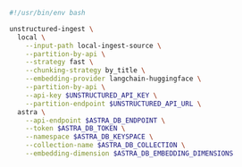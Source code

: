 ```bash CLI
#!/usr/bin/env bash

unstructured-ingest \
  local \
    --input-path local-ingest-source \
    --partition-by-api \
    --strategy fast \
    --chunking-strategy by_title \
    --embedding-provider langchain-huggingface \
    --partition-by-api \
    --api-key $UNSTRUCTURED_API_KEY \
    --partition-endpoint $UNSTRUCTURED_API_URL \
  astra \
    --api-endpoint $ASTRA_DB_ENDPOINT \
    --token $ASTRA_DB_TOKEN \
    --namespace $ASTRA_DB_KEYSPACE \
    --collection-name $ASTRA_DB_COLLECTION \
    --embedding-dimension $ASTRA_DB_EMBEDDING_DIMENSIONS
```
